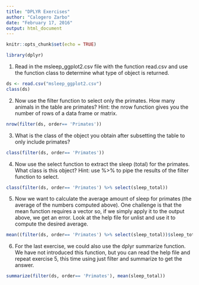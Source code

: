 ```yaml
---
title: "DPLYR Exercises"
author: "Calogero Zarbo"
date: "February 17, 2016"
output: html_document
---
```


```r
knitr::opts_chunk$set(echo = TRUE)
```

```r
library(dplyr)
```

1. Read in the msleep_ggplot2.csv file with the function read.csv and use the function class to determine what type of object is returned.

```r
ds <- read.csv("msleep_ggplot2.csv")
class(ds)
```

2. Now use the filter function to select only the primates. How many animals in the table are primates? Hint: the nrow function gives you the number of rows of a data frame or matrix.

```r
nrow(filter(ds, order== 'Primates'))
```

3. What is the class of the object you obtain after subsetting the table to only include primates?


```r
class(filter(ds, order== 'Primates'))
```

4. Now use the select function to extract the sleep (total) for the primates. What class is this object? Hint: use %>% to pipe the results of the filter function to select.

```r
class(filter(ds, order== 'Primates') %>% select(sleep_total))
```

5. Now we want to calculate the average amount of sleep for primates (the average of the numbers computed above). One challenge is that the mean function requires a vector so, if we simply apply it to the output above, we get an error. Look at the help file for unlist and use it to compute the desired average.

```r
mean((filter(ds, order== 'Primates') %>% select(sleep_total))$sleep_total)
```

6. For the last exercise, we could also use the dplyr summarize function. We have not introduced this function, but you can read the help file and repeat exercise 5, this time using just filter and summarize to get the answer.

```r
summarize(filter(ds, order== 'Primates'), mean(sleep_total))
```
